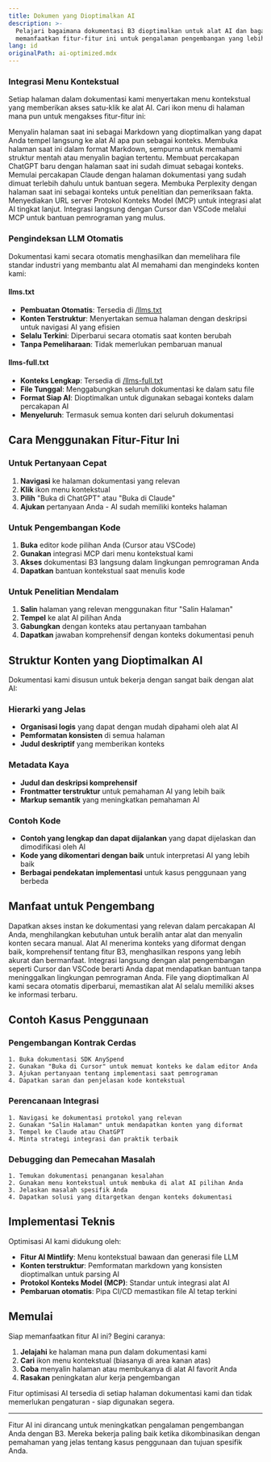 ```yaml
---
title: Dokumen yang Dioptimalkan AI
description: >-
  Pelajari bagaimana dokumentasi B3 dioptimalkan untuk alat AI dan bagaimana
  memanfaatkan fitur-fitur ini untuk pengalaman pengembangan yang lebih baik
lang: id
originalPath: ai-optimized.mdx
---
```

### Integrasi Menu Kontekstual

Setiap halaman dalam dokumentasi kami menyertakan menu kontekstual yang memberikan akses satu-klik ke alat AI. Cari ikon menu di halaman mana pun untuk mengakses fitur-fitur ini:

<CardGroup cols={2}>
  <Card title="Salin Halaman" icon="copy">
    Menyalin halaman saat ini sebagai Markdown yang dioptimalkan yang dapat Anda tempel langsung ke alat AI apa pun sebagai konteks.
  </Card>
  <Card title="Lihat sebagai Markdown" icon="eye">
    Membuka halaman saat ini dalam format Markdown, sempurna untuk memahami struktur mentah atau menyalin bagian tertentu.
  </Card>
  <Card title="Buka di ChatGPT" icon="robot">
    Membuat percakapan ChatGPT baru dengan halaman saat ini sudah dimuat sebagai konteks.
  </Card>
  <Card title="Buka di Claude" icon="brain">
    Memulai percakapan Claude dengan halaman dokumentasi yang sudah dimuat terlebih dahulu untuk bantuan segera.
  </Card>
  <Card title="Buka di Perplexity" icon="magnifying-glass">
    Membuka Perplexity dengan halaman saat ini sebagai konteks untuk penelitian dan pemeriksaan fakta.
  </Card>
  <Card title="Integrasi MCP" icon="plug">
    Menyediakan URL server Protokol Konteks Model (MCP) untuk integrasi alat AI tingkat lanjut.
  </Card>
  <Card title="Integrasi Editor Kode" icon="code">
    Integrasi langsung dengan Cursor dan VSCode melalui MCP untuk bantuan pemrograman yang mulus.
  </Card>
</CardGroup>

### Pengindeksan LLM Otomatis

Dokumentasi kami secara otomatis menghasilkan dan memelihara file standar industri yang membantu alat AI memahami dan mengindeks konten kami:

#### llms.txt
- **Pembuatan Otomatis**: Tersedia di [/llms.txt](/llms.txt)
- **Konten Terstruktur**: Menyertakan semua halaman dengan deskripsi untuk navigasi AI yang efisien
- **Selalu Terkini**: Diperbarui secara otomatis saat konten berubah
- **Tanpa Pemeliharaan**: Tidak memerlukan pembaruan manual

#### llms-full.txt
- **Konteks Lengkap**: Tersedia di [/llms-full.txt](/llms-full.txt)  
- **File Tunggal**: Menggabungkan seluruh dokumentasi ke dalam satu file
- **Format Siap AI**: Dioptimalkan untuk digunakan sebagai konteks dalam percakapan AI
- **Menyeluruh**: Termasuk semua konten dari seluruh dokumentasi

## Cara Menggunakan Fitur-Fitur Ini

### Untuk Pertanyaan Cepat

1. **Navigasi** ke halaman dokumentasi yang relevan
2. **Klik** ikon menu kontekstual
3. **Pilih** "Buka di ChatGPT" atau "Buka di Claude"
4. **Ajukan** pertanyaan Anda - AI sudah memiliki konteks halaman

### Untuk Pengembangan Kode

1. **Buka** editor kode pilihan Anda (Cursor atau VSCode)
2. **Gunakan** integrasi MCP dari menu kontekstual kami
3. **Akses** dokumentasi B3 langsung dalam lingkungan pemrograman Anda
4. **Dapatkan** bantuan kontekstual saat menulis kode

### Untuk Penelitian Mendalam

1. **Salin** halaman yang relevan menggunakan fitur "Salin Halaman"
2. **Tempel** ke alat AI pilihan Anda
3. **Gabungkan** dengan konteks atau pertanyaan tambahan
4. **Dapatkan** jawaban komprehensif dengan konteks dokumentasi penuh

## Struktur Konten yang Dioptimalkan AI

Dokumentasi kami disusun untuk bekerja dengan sangat baik dengan alat AI:

### Hierarki yang Jelas
- **Organisasi logis** yang dapat dengan mudah dipahami oleh alat AI
- **Pemformatan konsisten** di semua halaman
- **Judul deskriptif** yang memberikan konteks

### Metadata Kaya
- **Judul dan deskripsi komprehensif**
- **Frontmatter terstruktur** untuk pemahaman AI yang lebih baik
- **Markup semantik** yang meningkatkan pemahaman AI

### Contoh Kode
- **Contoh yang lengkap dan dapat dijalankan** yang dapat dijelaskan dan dimodifikasi oleh AI
- **Kode yang dikomentari dengan baik** untuk interpretasi AI yang lebih baik
- **Berbagai pendekatan implementasi** untuk kasus penggunaan yang berbeda

## Manfaat untuk Pengembang

<AccordionGroup>
  <Accordion title="Pemecahan Masalah Lebih Cepat">
    Dapatkan akses instan ke dokumentasi yang relevan dalam percakapan AI Anda, menghilangkan kebutuhan untuk beralih antar alat dan menyalin konten secara manual.
  </Accordion>
  
  <Accordion title="Konteks yang Lebih Baik">
    Alat AI menerima konteks yang diformat dengan baik, komprehensif tentang fitur B3, menghasilkan respons yang lebih akurat dan bermanfaat.
  </Accordion>
  
  <Accordion title="Alur Kerja yang Mulus">
    Integrasi langsung dengan alat pengembangan seperti Cursor dan VSCode berarti Anda dapat mendapatkan bantuan tanpa meninggalkan lingkungan pemrograman Anda.
  </Accordion>
  
  <Accordion title="Selalu Terkini">
    File yang dioptimalkan AI kami secara otomatis diperbarui, memastikan alat AI selalu memiliki akses ke informasi terbaru.
  </Accordion>
</AccordionGroup>

## Contoh Kasus Penggunaan

### Pengembangan Kontrak Cerdas
```
1. Buka dokumentasi SDK AnySpend
2. Gunakan "Buka di Cursor" untuk memuat konteks ke dalam editor Anda
3. Ajukan pertanyaan tentang implementasi saat pemrograman
4. Dapatkan saran dan penjelasan kode kontekstual
```

### Perencanaan Integrasi
```
1. Navigasi ke dokumentasi protokol yang relevan
2. Gunakan "Salin Halaman" untuk mendapatkan konten yang diformat
3. Tempel ke Claude atau ChatGPT
4. Minta strategi integrasi dan praktik terbaik
```

### Debugging dan Pemecahan Masalah
```
1. Temukan dokumentasi penanganan kesalahan
2. Gunakan menu kontekstual untuk membuka di alat AI pilihan Anda
3. Jelaskan masalah spesifik Anda
4. Dapatkan solusi yang ditargetkan dengan konteks dokumentasi
```

## Implementasi Teknis

Optimisasi AI kami didukung oleh:

- **Fitur AI Mintlify**: Menu kontekstual bawaan dan generasi file LLM
- **Konten terstruktur**: Pemformatan markdown yang konsisten dioptimalkan untuk parsing AI
- **Protokol Konteks Model (MCP)**: Standar untuk integrasi alat AI
- **Pembaruan otomatis**: Pipa CI/CD memastikan file AI tetap terkini

## Memulai

Siap memanfaatkan fitur AI ini? Begini caranya:

1. **Jelajahi** ke halaman mana pun dalam dokumentasi kami
2. **Cari** ikon menu kontekstual (biasanya di area kanan atas)
3. **Coba** menyalin halaman atau membukanya di alat AI favorit Anda
4. **Rasakan** peningkatan alur kerja pengembangan

Fitur optimisasi AI tersedia di setiap halaman dokumentasi kami dan tidak memerlukan pengaturan - siap digunakan segera.

---

<Note>
Fitur AI ini dirancang untuk meningkatkan pengalaman pengembangan Anda dengan B3. Mereka bekerja paling baik ketika dikombinasikan dengan pemahaman yang jelas tentang kasus penggunaan dan tujuan spesifik Anda.
</Note>
